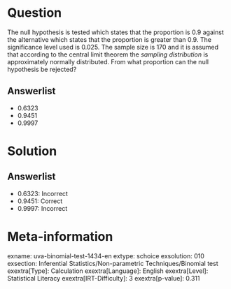 Question
========

The null hypothesis is tested which states that the proportion is 0.9 against the alternative which states that the proportion is greater than 0.9. The significance level used is 0.025. The sample size is 170 and it is assumed that according to the central limit theorem the *sampling distribution* is approximately normally distributed. From what proportion can the null hypothesis be rejected?

Answerlist
----------

* 0.6323
* 0.9451
* 0.9997

Solution
========

Answerlist
----------

* 0.6323: Incorrect
* 0.9451: Correct
* 0.9997: Incorrect

Meta-information
================
exname: uva-binomial-test-1434-en
extype: schoice
exsolution: 010
exsection: Inferential Statistics/Non-parametric Techniques/Binomial test
exextra[Type]: Calculation
exextra[Language]: English
exextra[Level]: Statistical Literacy
exextra[IRT-Difficulty]: 3
exextra[p-value]: 0.311
